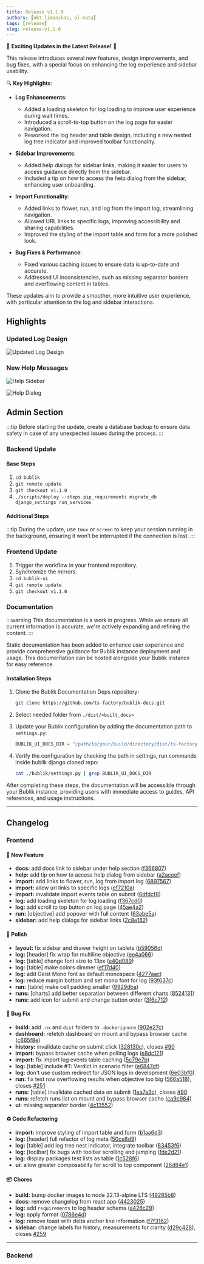 ```yaml
---
title: Release v1.1.0
authors: [okt-limonikas, ol-nata]
tags: [release]
slug: release-v1.1.0
---
```


🎉 **Exciting Updates in the Latest Release!** 🎉

This release introduces several new features, design improvements, and bug fixes, with a special focus on enhancing the log experience and sidebar usability.

🔍 **Key Highlights**:

- **Log Enhancements**:

  - Added a loading skeleton for log loading to improve user experience during wait times.
  - Introduced a scroll-to-top button on the log page for easier navigation.
  - Reworked the log header and table design, including a new nested log tree indicator and improved toolbar functionality.

- **Sidebar Improvements**:

  - Added help dialogs for sidebar links, making it easier for users to access guidance directly from the sidebar.
  - Included a tip on how to access the help dialog from the sidebar, enhancing user onboarding.

- **Import Functionality**:

  - Added links to flower, run, and log from the import log, streamlining navigation.
  - Allowed URL links to specific logs, improving accessibility and sharing capabilities.
  - Improved the styling of the import table and form for a more polished look.

- **Bug Fixes & Performance**:
  - Fixed various caching issues to ensure data is up-to-date and accurate.
  - Addressed UI inconsistencies, such as missing separator borders and overflowing content in tables.

These updates aim to provide a smoother, more intuitive user experience, with particular attention to the log and sidebar interactions.

<!--truncate-->

## Highlights

### Updated Log Design

![Updated Log Design](./img/log-shortcut.png)

### New Help Messages

![Help Sidebar](./img/help-sidebar.png)

![Help Dialog](./img/help-dialog.png)

## Admin Section

:::tip
Before starting the update, create a database backup to ensure data safety in case of any unexpected issues during the process.
:::

### Backend Update

#### Base Steps

1. `cd bublik`
2. `git remote update`
3. `git checkout v1.1.0`
4. `./scripts/deploy --steps pip_requirements migrate_db django_settings run_services`

#### Additional Steps

:::tip
During the update, use `tmux` or `screen` to keep your session running in the background, ensuring it won’t be interrupted if the connection is lost.
:::

### Frontend Update

1. Trigger the workflow in your frontend repository.
2. Synchronize the mirrors.
3. `cd bublik-ui`
4. `git remote update`
5. `git checkout v1.1.0`

### Documentation

:::warning
This documentation is a work in progress. While we ensure all current information is accurate, we're actively expanding and refining the content.
:::

Static documentation has been added to enhance user experience and provide comprehensive guidance for Bublik instance deployment and usage. This documentation can be hosted alongside your Bublik instance for easy reference.

#### Installation Steps

1. Clone the Bublik Documentation Deps repository:

   ```bash
   git clone https://github.com/ts-factory/bublik-docs.git
   ```

2. Select needed folder from `./dist/<built_docs>`

3. Update your Bublik configuration by adding the documentation path to `settings.py`:

   ```python
   BUBLIK_UI_DOCS_DIR = "/path/to/your/build/directory/dist/ts-factory"
   ```

4. Verify the configuration by checking the path in settings, run commands inside bublik django cloned repo:

   ```bash
   cat ./bublik/settings.py | grep BUBLIK_UI_DOCS_DIR
   ```

After completing these steps, the documentation will be accessible through your Bublik instance, providing users with immediate access to guides, API references, and usage instructions.

---

## Changelog

### Frontend

#### 🚀 New Feature

- **docs:** add docs link to sidebar under help section ([f366807](https://github.com/ts-factory/bublik-ui/commit/f3668075b372a5012ab5e82f9c7751a8b76bd683))
- **help:** add tip on how to access help dialog from sidebar ([a2aceef](https://github.com/ts-factory/bublik-ui/commit/a2aceeff45af59c1bcbc71d951d89a2f9f8f788f))
- **import:** add links to flower, run, log from import log ([6897567](https://github.com/ts-factory/bublik-ui/commit/6897567658fdc8b76f941c2efe44befe5dabae55))
- **import:** allow url links to specific logs ([ef7210a](https://github.com/ts-factory/bublik-ui/commit/ef7210a707544bd06f58d9936553271369aec6ed))
- **import:** invalidate import events table on submit ([6dfdcf8](https://github.com/ts-factory/bublik-ui/commit/6dfdcf8c5f984a6137fc0ec5981f7af8d1c71fbe))
- **log:** add loading skeleton for log loading ([f367cd0](https://github.com/ts-factory/bublik-ui/commit/f367cd070fbaae3e3f9f11ba90ecc44dd8a319ca))
- **log:** add scroll to top button on log page ([45ae4a2](https://github.com/ts-factory/bublik-ui/commit/45ae4a27ccca84e6e159957caf05939af4a5fc52))
- **run:** [objective] add popover with full content ([63abe5a](https://github.com/ts-factory/bublik-ui/commit/63abe5ad8484f2f7fe252d4c8a0ff16c439e7c92))
- **sidebar:** add help dialogs for sidebar links ([2c8e162](https://github.com/ts-factory/bublik-ui/commit/2c8e162fdf92802de6a42072ba14d6c12b039f5f))

#### 💅 Polish

- **layout:** fix sidebar and drawer height on tablets ([b59056d](https://github.com/ts-factory/bublik-ui/commit/b59056db8da6b83f18ea69276ec194a409f7b65c))
- **log:** [header] fix wrap for multiline objective ([ee4a066](https://github.com/ts-factory/bublik-ui/commit/ee4a06655d0b24ced80fe5f2a5499937c0c8dc64))
- **log:** [table] change font size to 13px ([e40d089](https://github.com/ts-factory/bublik-ui/commit/e40d0890e7848702daf0dd476eca5168e732d7c3))
- **log:** [table] make colors dimmer ([ef17d40](https://github.com/ts-factory/bublik-ui/commit/ef17d4038ce82e8a289d40241853ce085e1811cd))
- **log:** add Geist Mono font as default monospace ([4277aac](https://github.com/ts-factory/bublik-ui/commit/4277aac70696c7bcfa09fe6ed10249837dd5d4d7))
- **log:** reduce margin bottom and set mono font for log ([93f637c](https://github.com/ts-factory/bublik-ui/commit/93f637c3a574c1da98c86b79ba837ce1974b84b6))
- **run:** [table] make cell padding smaller ([9929dba](https://github.com/ts-factory/bublik-ui/commit/9929dba7b23d0db97d41269a1dc5ae39f9337a81))
- **runs:** [charts] add better separation between different charts ([8524131](https://github.com/ts-factory/bublik-ui/commit/852413199eed648db16a662d577ddc620e227c25))
- **runs:** add icon for submit and change button order ([3f6c712](https://github.com/ts-factory/bublik-ui/commit/3f6c71294977adb3036facd12134796397d1edf4))

#### 🐛 Bug Fix

- **build:** add `.nx` and `dist` folders to `.dockerignore` ([902e27c](https://github.com/ts-factory/bublik-ui/commit/902e27c3dc52e73910df9406800d8fe2202b22ac))
- **dashboard:** refetch dashboard on mount and bypass browser cache ([c665f8e](https://github.com/ts-factory/bublik-ui/commit/c665f8eedb5c7096d631462980ce808980f9fdb7))
- **history:** invalidate cache on submit click ([328130c](https://github.com/ts-factory/bublik-ui/commit/328130c2c72466d6b1ee09f49096dae6bf57e73d)), closes [#90](https://github.com/ts-factory/bublik-ui/issues/90)
- **import:** bypass browser cache when polling logs ([e8dc121](https://github.com/ts-factory/bublik-ui/commit/e8dc121093006437ce208ea73e2cd0fcab482833))
- **import:** fix import log events table caching ([5c79e7b](https://github.com/ts-factory/bublik-ui/commit/5c79e7b29ee30cc4684a35d977e3010218208909))
- **log:** [table] include #T: Verdict in scenario filter ([e6847df](https://github.com/ts-factory/bublik-ui/commit/e6847dfc7db34d5a3075d70cddfa785918286683))
- **log:** don't use custom redirect for JSON logs in development ([6e03bf0](https://github.com/ts-factory/bublik-ui/commit/6e03bf01ceadfe04f291a443c39d14509d52b856))
- **run:** fix test row overflowing results when objective too big ([566a518](https://github.com/ts-factory/bublik-ui/commit/566a518b281f722a3d807c15cfb7094f06edad7e)), closes [#251](https://github.com/ts-factory/bublik-ui/issues/251)
- **runs:** [table] invalidate cached data on submit ([1ea7a3c](https://github.com/ts-factory/bublik-ui/commit/1ea7a3c6afd71fcd2c5cd9021cff1c621edbcf88)), closes [#90](https://github.com/ts-factory/bublik-ui/issues/90)
- **runs:** refetch runs list on mount and bypass browser cache ([ca9c984](https://github.com/ts-factory/bublik-ui/commit/ca9c98412bf5b0aa39cf77ddddb51bdf2d5cdf64))
- **ui:** missing separator border ([4c13552](https://github.com/ts-factory/bublik-ui/commit/4c13552e5ec947373db170c010344c1126cbe100))

#### ♻ Code Refactoring

- **import:** improve styling of import table and form ([b1aa6d3](https://github.com/ts-factory/bublik-ui/commit/b1aa6d37e6ac55a1101fb7297acb79b098142296))
- **log:** [header] full refactor of log meta ([50ce8d9](https://github.com/ts-factory/bublik-ui/commit/50ce8d9a911616c64d3c4d14e740ab5508a5e1d2))
- **log:** [table] add log tree nest indicator, integrate toolbar ([83453f6](https://github.com/ts-factory/bublik-ui/commit/83453f63598d3f4f703ec1da8d15a56b18db791e))
- **log:** [toolbar] fix bugs with toolbar scrolling and jumping ([fde2d21](https://github.com/ts-factory/bublik-ui/commit/fde2d21fcde62d59c8ebd05a485aba98a61487fe))
- **log:** display packages test lists as table ([1c528f6](https://github.com/ts-factory/bublik-ui/commit/1c528f6994cc878998ae333b5950aa37cb01e1fb))
- **ui:** allow greater composability for scroll to top component ([26d84e1](https://github.com/ts-factory/bublik-ui/commit/26d84e185179c8a34413beecb414e1dbb963f971))

#### 📦 Chores

- **build:** bump docker images to node 22.13-alpine LTS ([49285b8](https://github.com/ts-factory/bublik-ui/commit/49285b8ccde4a9ede0d1dacb8b3f8e259550093f))
- **docs:** remove changelog from react app ([4423025](https://github.com/ts-factory/bublik-ui/commit/4423025d12bfde034299d27ab3b84d3605184fc2))
- **log:** add `requirements` to log header schema ([a426c29](https://github.com/ts-factory/bublik-ui/commit/a426c2977ded408277637c89663db8209b7561f0))
- **log:** apply format ([0786e4d](https://github.com/ts-factory/bublik-ui/commit/0786e4dc3693ca35b3d96b2475ceac97f9e5cd98))
- **log:** remove toast with delta anchor line information ([f7f3162](https://github.com/ts-factory/bublik-ui/commit/f7f316276c3d2123909af3a3c65f6be771d08276))
- **sidebar:** change labels for history, measurements for clarity ([d29c428](https://github.com/ts-factory/bublik-ui/commit/d29c4287a338813ccf750b0bc2cddc9588588843)), closes [#259](https://github.com/ts-factory/bublik-ui/issues/259)

---

### Backend
